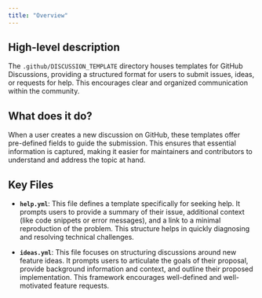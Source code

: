 ```yaml
---
title: "Overview"
---
```


## High-level description
The `.github/DISCUSSION_TEMPLATE` directory houses templates for GitHub Discussions, providing a structured format for users to submit issues, ideas, or requests for help. This encourages clear and organized communication within the community.

## What does it do?
When a user creates a new discussion on GitHub, these templates offer pre-defined fields to guide the submission. This ensures that essential information is captured, making it easier for maintainers and contributors to understand and address the topic at hand.

## Key Files
- **`help.yml`**: This file defines a template specifically for seeking help. It prompts users to provide a summary of their issue, additional context (like code snippets or error messages), and a link to a minimal reproduction of the problem. This structure helps in quickly diagnosing and resolving technical challenges.

- **`ideas.yml`**: This file focuses on structuring discussions around new feature ideas. It prompts users to articulate the goals of their proposal, provide background information and context, and outline their proposed implementation. This framework encourages well-defined and well-motivated feature requests. 
